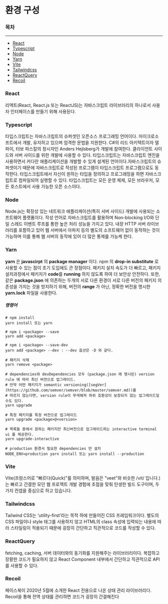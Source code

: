 
<Meta title="Docs Overview/FE 환경 구성" />

# 환경 구성

### 목차

---

* [React](#react)
* [Typescript](#typescript)
* [Node](#node)
* [Yarn](#yarn)
* [Vite](#vite)
* [Tailwindcss](#tailwindcss)
* [ReactQuery](#reactquery)
* [Recoil](#recoil)

### React
리액트(React, React.js 또는 ReactJS)는 자바스크립트 라이브러리의 하나로서 사용자 인터페이스를 만들기 위해 사용된다.

### Typescript
타입스크립트는 자바스크립트의 슈퍼셋인 오픈소스 프로그래밍 언어이다. 마이크로소프트에서 개발, 유지하고 있으며 엄격한 문법을 지원한다. C#의 리드 아키텍트이자 델파이, 터보 파스칼의 창시자인 Anders Hejlsberg가 개발에 참여한다. 클라이언트 사이드와 서버 사이드를 위한 개발에 사용할 수 있다. 타입스크립트는 자바스크립트 엔진을 사용하면서 커다란 애플리케이션을 개발할 수 있게 설계된 언어이다.자바스크립트의 슈퍼셋이기 때문에 자바스크립트로 작성된 프로그램이 타입스크립트 프로그램으로도 동작한다. 타입스크립트에서 자신이 원하는 타입을 정의하고 프로그래밍을 하면 자바스크립트로 컴파일되어 실행할 수 있다. 타입스크립트는 모든 운영 체제, 모든 브라우저, 모든 호스트에서 사용 가능한 오픈 소스이다.

### Node
Node.js는 확장성 있는 네트워크 애플리케이션(특히 서버 사이드) 개발에 사용되는 소프트웨어 플랫폼이다. 작성 언어로 자바스크립트를 활용하며 Non-blocking I/O와 단일 스레드 이벤트 루프를 통한 높은 처리 성능을 가지고 있다. 내장 HTTP 서버 라이브러리를 포함하고 있어 웹 서버에서 아파치 등의 별도의 소프트웨어 없이 동작하는 것이 가능하며 이를 통해 웹 서버의 동작에 있어 더 많은 통제를 가능케 한다.

### Yarn
**yarn** 은 **javascirpt** 의 **package manager** 이다. npm 의 **drop-in substitute** 로 사용할 수 있는 점이 초기 도입에도 큰 장점이다.
패키지 설치 속도가 더 빠르고, 패키지 설치과정에서 패키지가 **code**를 **running** 하지 않도록 하여 더 보안상 안전하다.
또한, 같은 **package.json** 에 의존하는 두개의 서로 다른 환경이 서로 다른 버전의 패키지 의존성을 가지는 것을 방지하기 위해, 버전의 **range** 가 아닌, 정확한 버전을 명시한 **yarn.lock** 파일을 사용한다.

##### **명령어**
```
# npm install
yarn install 또는 yarn

# npm i <package> --save
yarn add <package>

# npm i <package> --save-dev
yarn add <package> --dev : --dev 옵션은 -D 와 같다.

# 패키지 삭제
yarn remove <package>

# dependencies와 devDependencies 모두 (package.json 에 명시된) version rule 에 따라 최신 버전으로 업그레이드.
# 만약 어떤 패키지가 semantic versioning([segVer](https://github.com/semver/semver/blob/master/semver.md))를
# 따르지 않는다면, version rule이 무색해져 하위 호환성이 보장되지 않는 업그레이드일 수도 있다.
yarn upgrade

# 특정 패키지를 특정 버전으로 업그레이드
yarn upgrade <package>@<version>

# 목록들 중에서 원하는 패키지만 최신버전으로 업그레이드하는 interactive terminal ui 를 제공한다.
yarn upgrade-interactive

# production 환경서 필요한 dependencies 만 설치
NODE_ENV=production yarn install 또는 yarn install --production
```

### Vite
Vite(프랑스어로 "빠르다(Quick)"를 의미하며, 발음은 "veet"와 비슷한 /vit/ 입니다.)는 빠르고 간결한 모던 웹 프로젝트 개발 경험에 초점을 맞춰 탄생한 빌드 도구이며, 두 가지 컨셉을 중심으로 하고 있습니다.

### Tailwindcss
Tailwind CSS는 ‘utility-first’라는 목적 하에 만들어진 CSS 프레임워크이다. 별도의 CSS 파일이나 style 태그를 사용하지 않고 HTML의 class 속성에 입력되는 내용에 따라 스타일링이 적용되기 때문에 굉장히 간단하고 직관적으로 코드를 작성할 수 있다.

### ReactQuery
fetching, caching, 서버 데이터와의 동기화를 지원해주는 라이브러리이다.
복잡하고 장황한 코드가 필요하지 않고 React Component 내부에서 간단하고 직관적으로 API를 사용할 수 있다.

### Recoil
페이스북이 2020년 5월에 소개한 React 전용으로 나온 상태 관리 라이브러리다. Recoil을 통해 전역 상태를 관리하면 코드가 굉장히 간결해진다